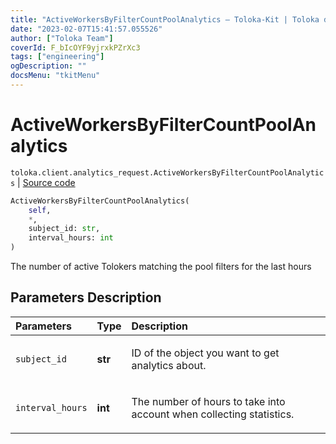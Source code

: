 ```yaml
---
title: "ActiveWorkersByFilterCountPoolAnalytics — Toloka-Kit | Toloka documentation"
date: "2023-02-07T15:41:57.055526"
author: ["Toloka Team"]
coverId: F_bIcOYF9yjrxkPZrXc3
tags: ["engineering"]
ogDescription: ""
docsMenu: "tkitMenu"
---
```


# ActiveWorkersByFilterCountPoolAnalytics
`toloka.client.analytics_request.ActiveWorkersByFilterCountPoolAnalytics` | [Source code](https://github.com/Toloka/toloka-kit/blob/v1.1.3/src/client/analytics_request.py#L147)

```python
ActiveWorkersByFilterCountPoolAnalytics(
    self,
    *,
    subject_id: str,
    interval_hours: int
)
```

The number of active Tolokers matching the pool filters for the last hours

## Parameters Description

| Parameters | Type | Description |
| :----------| :----| :-----------|
`subject_id`|**str**|<p>ID of the object you want to get analytics about.</p>
`interval_hours`|**int**|<p>The number of hours to take into account when collecting statistics.</p>